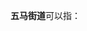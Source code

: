 '''五马街道'''可以指：
{{PRC admin/disambig|14/04/02/010/000|33/03/02/006/000}}
{{disambig|cat=四字乡级行政区划消歧义}}